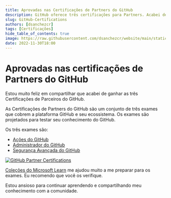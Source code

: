 ```yaml
---
title: Aprovadas nas Certificações de Partners do GitHub
description: GitHub oferece três certificações para Partners. Acabei de passar nos três exames para passar nessas certificações.
slug: GitHub-Certifications
authors: [dsanchezcr]
tags: [Certificações]
hide_table_of_contents: true
image: https://raw.githubusercontent.com/dsanchezcr/website/main/static/img/GH-Certs.png
date: 2022-11-30T18:00
---
```

# Aprovadas nas certificações de Partners do GitHub

Estou muito feliz em compartilhar que acabei de ganhar as três Certificações de Parceiros do GitHub.

As Certificações de Partners do GitHub são um conjunto de três exames que cobrem a plataforma GitHub e seu ecossistema. Os exames são projetados para testar seu conhecimento do GitHub.

Os três exames são:

*   [Ações do GitHub](https://credly.com/badges/e8a1a5a0-f95c-4bfd-b6cb-81ea1231153f)
*   [Administrador do GitHub](https://credly.com/badges/79b12418-8217-4c7b-a1a0-ad6f6cf407df)
*   [Segurança Avançada do GitHub](https://credly.com/badges/b32ce8d3-d9e1-423c-8d1a-958901f3d798)

[![GitHub Partner Certifications](../static/img/GH-Certs.png)](https://learn.microsoft.com/training/github)

[Coleções do Microsoft Learn](https://learn.microsoft.com/training/github) me ajudou muito a me preparar para os exames. Eu recomendo que você os verifique.

Estou ansioso para continuar aprendendo e compartilhando meu conhecimento com a comunidade.